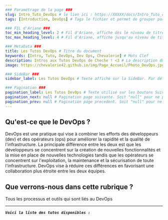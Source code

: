 ---
### Paramétrage de la page ###
slug: Intro_Tuto_DevOps # le lien ici : https://XXXXX/docs/Intro_Tuto_de_Cheche
tags: [Introduction, DevOps] # Tags le fichier et permet de grouper par mots clef

### FIL d'Ariane ###
toc_min_heading_level: 2 # Fil d'Ariane, affiche dés le niveau de titre 2. Par Défaut : 2
toc_max_heading_level: 4 # Fil d'Ariane, affiche jusqu'au niveau de titre 4. Par défaut : 3

### MetaData ###
title: Les Tutos DevOps # Titre du document
keywords: [Intro, Tuto, DevOps, Dev Ops, Chevalerie] # Mots Clef
description: Intros aux Tutos DevOps de Cheche ! <3 # La description du document
image: https://chevalerie42.github.io/img/Page_Accueil/Photo_DevOps.jpg # Image utilisé par les liens vers cette page. A 1ere vue il faut privilégier les liens externe

### SideBar ###
sidebar_label: Les Tutos DevOps # Texte affiché sur la SideBar. Par défaut ce sera le "title"

### Pagination ###
pagination_label: Les Tutos DevOps # Texte utilisé sur les boutons Suivant/Précédent. Par defaut "Title"
pagination_next: null # Pagination page suivante. Soit "null" pour ne pas en ajotuer. Soit dossier/fichier (Réseau/Intro_Reseau)
pagination_prev: null # Pagination page precedent. Soit "null" pour ne pas en ajotuer. Soit dossier/fichier (Réseau/Intro_Reseau)
---

## Qu'est-ce que le DevOps ?
DevOps est une pratique qui vise à combiner les efforts des développeurs (dev) et des opérateurs (ops) pour améliorer la rapidité et la qualité de l'infrastructure. La principale différence entre les deux est que les développeurs se concentrent sur la création de nouvelles fonctionnalités et la mise en place de nouvelles technologies tandis que les opérateurs se concentrent sur l'exploitation, la maintenance et la sécurisation de toute l'infrastructure. DevOps vise à réduire ces différences en favorisant une collaboration plus étroite entre les deux équipes.

## Que verrons-nous dans cette rubrique ?
Tous les processus et outils qui sont liés au DevOps 

---

**_`Voici la liste des tutos disponibles :`_**


<DocCardList />

